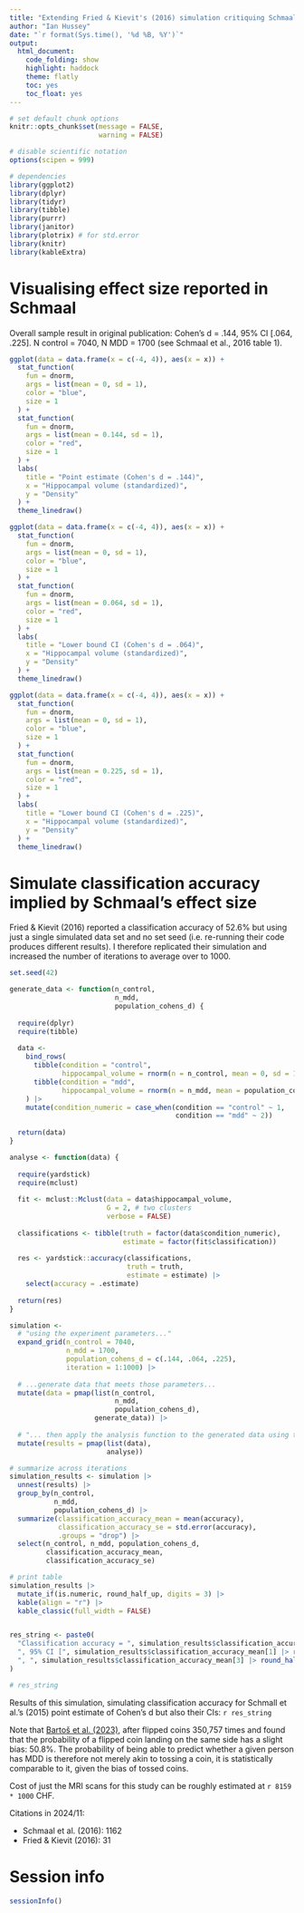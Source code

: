 ```yaml
---
title: "Extending Fried & Kievit's (2016) simulation critiquing Schmaal et al. (2016)"
author: "Ian Hussey"
date: "`r format(Sys.time(), '%d %B, %Y')`"
output:
  html_document:
    code_folding: show
    highlight: haddock
    theme: flatly
    toc: yes
    toc_float: yes
---
```


```r

# set default chunk options
knitr::opts_chunk$set(message = FALSE,
                      warning = FALSE)

# disable scientific notation
options(scipen = 999) 

```

```r

# dependencies
library(ggplot2)
library(dplyr)
library(tidyr)
library(tibble)
library(purrr)
library(janitor)
library(plotrix) # for std.error
library(knitr)
library(kableExtra)

```

# Visualising effect size reported in Schmaal

Overall sample result in original publication: Cohen's d = .144, 95% CI [.064, .225]. N control = 7040, N MDD = 1700 (see Schmaal et al., 2016 table 1).

```r

ggplot(data = data.frame(x = c(-4, 4)), aes(x = x)) +
  stat_function(
    fun = dnorm, 
    args = list(mean = 0, sd = 1), 
    color = "blue", 
    size = 1
  ) +
  stat_function(
    fun = dnorm, 
    args = list(mean = 0.144, sd = 1), 
    color = "red", 
    size = 1
  ) +
  labs(
    title = "Point estimate (Cohen's d = .144)",
    x = "Hippocampal volume (standardized)",
    y = "Density"
  ) +
  theme_linedraw()

ggplot(data = data.frame(x = c(-4, 4)), aes(x = x)) +
  stat_function(
    fun = dnorm, 
    args = list(mean = 0, sd = 1), 
    color = "blue", 
    size = 1
  ) +
  stat_function(
    fun = dnorm, 
    args = list(mean = 0.064, sd = 1), 
    color = "red", 
    size = 1
  ) +
  labs(
    title = "Lower bound CI (Cohen's d = .064)",
    x = "Hippocampal volume (standardized)",
    y = "Density"
  ) +
  theme_linedraw()

ggplot(data = data.frame(x = c(-4, 4)), aes(x = x)) +
  stat_function(
    fun = dnorm, 
    args = list(mean = 0, sd = 1), 
    color = "blue", 
    size = 1
  ) +
  stat_function(
    fun = dnorm, 
    args = list(mean = 0.225, sd = 1), 
    color = "red", 
    size = 1
  ) +
  labs(
    title = "Lower bound CI (Cohen's d = .225)",
    x = "Hippocampal volume (standardized)",
    y = "Density"
  ) +
  theme_linedraw()

```

# Simulate classification accuracy implied by Schmaal's effect size

Fried & Kievit (2016) reported a classification accuracy of 52.6% but using just a single simulated data set and no set seed (i.e. re-running their code produces different results). I therefore replicated their simulation and increased the number of iterations to average over to 1000.

```r

set.seed(42)

generate_data <- function(n_control, 
                          n_mdd,
                          population_cohens_d) {
  
  require(dplyr)
  require(tibble)
  
  data <- 
    bind_rows(
      tibble(condition = "control",
             hippocampal_volume = rnorm(n = n_control, mean = 0, sd = 1)),
      tibble(condition = "mdd",
             hippocampal_volume = rnorm(n = n_mdd, mean = population_cohens_d, sd = 1))
    ) |>
    mutate(condition_numeric = case_when(condition == "control" ~ 1,
                                         condition == "mdd" ~ 2))
  
  return(data)
}

analyse <- function(data) {
  
  require(yardstick)
  require(mclust)
  
  fit <- mclust::Mclust(data = data$hippocampal_volume, 
                        G = 2, # two clusters
                        verbose = FALSE) 
  
  classifications <- tibble(truth = factor(data$condition_numeric),
                            estimate = factor(fit$classification))
  
  res <- yardstick::accuracy(classifications, 
                             truth = truth, 
                             estimate = estimate) |>
    select(accuracy = .estimate)
  
  return(res)
}

simulation <- 
  # "using the experiment parameters..."
  expand_grid(n_control = 7040,
              n_mdd = 1700,
              population_cohens_d = c(.144, .064, .225), 
              iteration = 1:1000) |>
  
  # ...generate data that meets those parameters...
  mutate(data = pmap(list(n_control, 
                          n_mdd,
                          population_cohens_d),
                     generate_data)) |>
  
  # "... then apply the analysis function to the generated data using the parameters relevant to analysis"
  mutate(results = pmap(list(data), 
                        analyse))

# summarize across iterations
simulation_results <- simulation |>
  unnest(results) |>
  group_by(n_control,
           n_mdd,
           population_cohens_d) |>
  summarize(classification_accuracy_mean = mean(accuracy),
            classification_accuracy_se = std.error(accuracy),
            .groups = "drop") |>
  select(n_control, n_mdd, population_cohens_d,
         classification_accuracy_mean,
         classification_accuracy_se) 

# print table
simulation_results |>
  mutate_if(is.numeric, round_half_up, digits = 3) |>
  kable(align = "r") |>
  kable_classic(full_width = FALSE)


res_string <- paste0(
  "Classification accuracy = ", simulation_results$classification_accuracy_mean[2] |> round_half_up(3), 
  ", 95% CI [", simulation_results$classification_accuracy_mean[1] |> round_half_up(3), 
  ", ", simulation_results$classification_accuracy_mean[3] |> round_half_up(3), "]"
)

# res_string

```

Results of this simulation, simulating classification accuracy for Schmall et al.'s (2015) point estimate of Cohen's d but also their CIs: `r res_string`

Note that [Bartoš et al. (2023)](https://arxiv.org/abs/2310.04153), after flipped coins 350,757 times and found that the probability of a flipped coin landing on the same side has a slight bias: 50.8%. The probability of being able to predict whether a given person has MDD is therefore not merely akin to tossing a coin, it is statistically comparable to it, given the bias of tossed coins.

Cost of just the MRI scans for this study can be roughly estimated at `r 8159 * 1000` CHF.

Citations in 2024/11: 

- Schmaal et al. (2016): 1162
- Fried & Kievit (2016): 31

# Session info

```r

sessionInfo()

```


